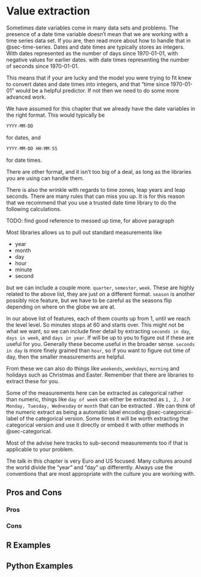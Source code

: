 # Value extraction {#sec-datetime-extraction}

Sometimes date variables come in many data sets and problems. The presence of a date time variable doesn't mean that we are working with a time series data set. If you are, then read more about how to handle that in @sec-time-series. Dates and date times are typically stores as integers. With dates represented as the number of days since 1970-01-01, with negative values for earlier dates. with date times representing the number of seconds since 1970-01-01. 

This means that if your are lucky and the model you were trying to fit knew to convert dates and date times into integers, and that "time since 1970-01-01" would be a helpful predictor. If not then we need to do some more advanced work.

We have assumed for this chapter that we already have the date variables in the right format. This would typically be 

```r
YYYY‐MM‐DD
```

for dates, and

```r
YYYY‐MM‐DD HH:MM:SS
```

for date times.

::: callout-note
There are other format, and it isn't too big of a deal, as long as the libraries you are using can handle them.
:::

There is also the wrinkle with regards to time zones, leap years and leap seconds. There are many rules that can miss you up. It is for this reason that we recommend that you use a trusted date time library to do the following calculations.

TODO: find good reference to messed up time, for above paragraph

Most libraries allows us to pull out standard measurements like

- year
- month
- day
- hour
- minute
- second

but we can include a couple more. `quarter`, `semester`, `week`. These are highly related to the above list, they are just on a different format. `season` is another possibly nice feature, but we have to be careful as the seasons flip depending on where on the globe we are at.

In our above list of features, each of them counts up from 1, until we reach the level level. So minutes stops at 60 and starts over. This might not be what we want, so we can include finer detail by extracting `seconds in day`, `days in week`, and `days in year`. If will be up to you to figure out if these are useful for you. Generally these become useful in the broader sense. `seconds in day` is more finely grained than `hour`, so if you want to figure out time of day, then the smaller measurements are helpful.

From these we can also do things like `weekends`, `weekdays`, `morning` and holidays such as Christmas and Easter. Remember that there are libraries to extract these for you.

Some of the measurements here can be extracted as categorical rather than numeric, things like `day of week` can either be extracted as `1, 2, 3` or `Monday, Tuesday, Wednesday` or `month` that can be extracted . We can think of the numeric extract as being a automatic label encoding @sec-categorical-label of the categorical version. Some times it will be worth extracting the categorical version and use it directly or embed it with other methods in @sec-categorical.

::: callout-note
Most of the advise here tracks to sub-second measurements too if that is applicable to your problem.
:::

The talk in this chapter is very Euro and US focused. Many cultures around the world divide the "year" and "day" up differently. Always use the conventions that are most appropriate with the culture you are working with.

## Pros and Cons

### Pros

### Cons

## R Examples

## Python Examples

